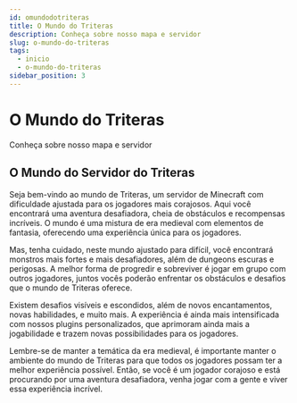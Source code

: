 ```yaml
---
id: omundodotriteras
title: O Mundo do Triteras
description: Conheça sobre nosso mapa e servidor
slug: o-mundo-do-triteras
tags:
  - inicio
  - o-mundo-do-triteras
sidebar_position: 3
---
```


# O Mundo do Triteras

Conheça sobre nosso mapa e servidor

## O Mundo do Servidor do Triteras

Seja bem-vindo ao mundo de Triteras, um servidor de Minecraft com dificuldade ajustada para os jogadores mais corajosos. Aqui você encontrará uma aventura desafiadora, cheia de obstáculos e recompensas incríveis. O mundo é uma mistura de era medieval com elementos de fantasia, oferecendo uma experiência única para os jogadores.

Mas, tenha cuidado, neste mundo ajustado para difícil, você encontrará monstros mais fortes e mais desafiadores, além de dungeons escuras e perigosas. A melhor forma de progredir e sobreviver é jogar em grupo com outros jogadores, juntos vocês poderão enfrentar os obstáculos e desafios que o mundo de Triteras oferece.

Existem desafios visíveis e escondidos, além de novos encantamentos, novas habilidades, e muito mais. A experiência é ainda mais intensificada com nossos plugins personalizados, que aprimoram ainda mais a jogabilidade e trazem novas possibilidades para os jogadores.

Lembre-se de manter a temática da era medieval, é importante manter o ambiente do mundo de Triteras para que todos os jogadores possam ter a melhor experiência possível. Então, se você é um jogador corajoso e está procurando por uma aventura desafiadora, venha jogar com a gente e viver essa experiência incrível.
